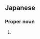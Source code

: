 ==Japanese==
{{ja-kanjitab|わき|た|yomi=k}}

===Proper noun===
{{ja-pos|わきた|proper}}

# {{surname|lang=ja|sort=わきた}}